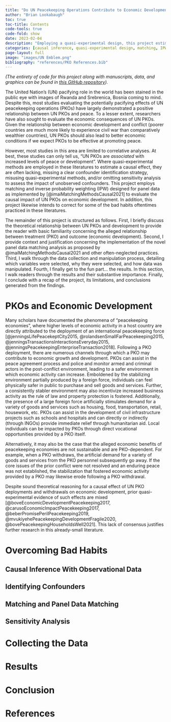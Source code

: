 ```yaml
---
title: "Do UN Peacekeeping Operations Contribute to Economic Development?"
author: "Brian Lookabaugh"
toc: true
toc-title: Contents
code-tools: true
code-fold: show
date: 2023-02-04
description: "Employing a quasi-experimental design, this project estimates the causal impact of UN peacekeeping operation deployments and withdrawals on economic development."
categories: [causal inference, quasi-experimental design, matching, IPW, panel data, sensitivity analysis]
page-layout: full
image: "images/UN Emblem.png"
bibliography: "references/PKO References.bib"
---
```


*(The entirety of code for this project along with manuscripts, data, and graphics can be found in [this GitHub repository](https://github.com/Brian-Lookabaugh/UN-PKOs-Project)).*

The United Nation's (UN) pacifying role in the world has been stained in the public eye with images of Rwanda and Srebrenica, Bosnia coming to mind. Despite this, most studies evaluating the potentially pacifying effects of UN peacekeeping operations (PKOs) have largely demonstrated a positive relationship between UN PKOs and peace. To a lesser extent, researchers have also sought to evaluate the economic consequences of UN PKOs. Given the relationship between economic development and conflict (poorer countries are much more likely to experience civil war than comparatively wealthier countries), UN PKOs should also lead to better economic conditions if we expect PKOs to be effective at promoting peace. 

However, most studies in this area are limited to correlative analyses. At best, these studies can only tell us, "UN PKOs are *associated* with increased levels of peace or development". Where quasi-experimental methods are employed in these literatures to estimate a causal effect, they are often lacking, missing a clear confounder identification strategy, misusing quasi-experimental methods, and/or omitting sensitivity analysis to assess the impact of unobserved confounders. This project employs matching and inverse probability weighting (IPW) designed for panel data as implemented by [@imaiMatchingMethodsCausal2021] to evaluate the causal impact of UN PKOs on economic development. In addition, this project likewise intends to correct for some of the bad habits oftentimes practiced in these literatures.

The remainder of this project is structured as follows. First, I briefly discuss the theoretical relationship between UN PKOs and development to provide the reader with basic familiarity concerning the alleged relationship between treatment (PKO) and outcome (economic development). Second, I provide context and justification concerning the implementation of the novel panel data matching analysis as proposed by @imaiMatchingMethodsCausal2021 and other often-neglected practices. Third, I walk through the data collection and manipulation process, detailing which variables were selected, why they were selected, and how data was manipulated. Fourth, I finally get to the fun part... the results. In this section, I walk readers through the results and their substantive importance. Finally, I conclude with a recap of the project, its limitations, and conclusions generated from the findings.

# PKOs and Economic Development

Many scholars have documented the phenomena of “peacekeeping economies”, where higher levels of economic activity in a host country are directly attributed to the deployment of an international peacekeeping force [@jenningsLifePeacekeptCity2015, @rolandsenSmallFarPeacekeeping2015, @jenningsTransactionsInteractionsEveryday2015, @jenningsPeacekeepingEnterpriseTransaction2018]. Following a PKO deployment, there are numerous channels through which a PKO may contribute to economic growth and development. PKOs can assist in the peace agreement process and police and monitor armed and criminal actors in the post-conflict environment, leading to a safer environment in which economic activity can increase. Emboldened by the stabilizing environment partially produced by a foreign force, individuals can feel physically safer in public to purchase and sell goods and services. Further, a consistently stabler environment may also incentivize increased business activity as the rule of law and property protection is fostered. Additionally, the presence of a large foreign force artificially stimulates demand for a variety of goods and services such as housing, food, transportation, retail, housework, etc. PKOs can assist in the development of civil infrastructure projects such as schools and hospitals and can directly or indirectly (through INGOs) provide immediate relief through humanitarian aid. Local individuals can be impacted by PKOs through direct vocational opportunities provided by a PKO itself.

Alternatively, it may also be the case that the alleged economic benefits of peacekeeping economies are not sustainable and are PKO-dependent. For example, when a PKO withdraws, the artificial demand for a variety of goods and services from the PKO personnel subsequently go away. If the core issues of the prior conflict were not resolved and an enduring peace was not established, the stabilization that fostered economic activity provided by a PKO may likewise erode following a PKO withdrawal. 

Despite sound theoretical reasoning for a causal effect of UN PKO deployments and withdrawals on economic development, prior quasi-experimental evidence of such effects are mixed [@boveEconomicDevelopmentPeacekeeping2017, @carusoEconomicImpactPeacekeeping2017, @beberPromisePerilPeacekeeping2019, @mvukiyehePeacekeepingDevelopmentFragile2020, @bovePeacekeepingHouseholdsWell2021]. This lack of consensus justifies further research in this already-small literature. 

# Overcoming Bad Habits

## Causal Inference With Observational Data

## Identifying Confounders

## Matching and Panel Data Matching

## Sensitivity Analysis

# Collecting the Data

# Results

# Conclusion

# References